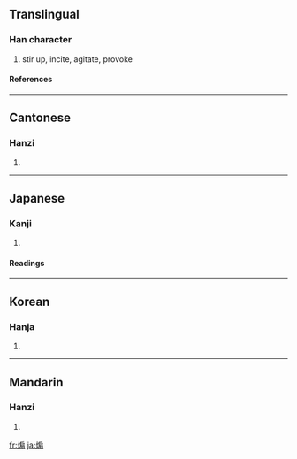 {{see|搧}}

==Translingual==
===Han character===
{{Han char|rn=86|rad=火|as=10|sn=14|four=9382<sub>7</sub>|canj=火竹尸一 (FHSM), 火戈尸一 (FISM)}}
# stir up, incite, agitate, provoke
====References====
{{Han ref|kx=0678.250|dkj=19272|dj=1090.150|hdz=32225.060|uh=717D|ud=29053|bh=BAB4|bd=47796}}

----
==Cantonese==
===Hanzi===
{{yue-hanzi|jyut=|y=sin3}}
# {{defn|Cantonese}}

----
==Japanese==
===Kanji===
{{ja-kanji|grade=|rs=火10}}
# {{defn|Japanese}} 
====Readings====
{{ja-readings|on=[[せん]] (sen)|kun=[[あおる]] (aoru), [[おだてる]] (odateru), [[おこる]] (okoru)}}

----
==Korean==
===Hanja===
{{ko-hanja|hangeul=선|eumhun=|rv=seon|mr=sŏn|y=sen}}
# {{defn|Korean}}

----
==Mandarin==
===Hanzi===
{{cmn-hanzi|pin=[[shān]] ([[shan1]])|wg=shan<sup>1</sup>}}
# {{defn|Mandarin}}

[[fr:煽]]
[[ja:煽]]